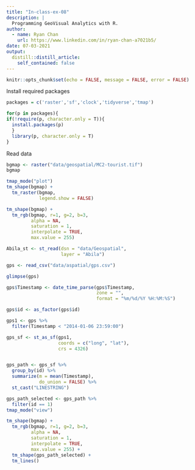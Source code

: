 ```yaml
---
title: "In-class-ex-08"
description: |
  Programming GeoVisual Analytics with R.
author:
  - name: Ryan Chan
    url: https://www.linkedin.com/in/ryan-chan-a7021b5/
date: 07-03-2021
output:
  distill::distill_article:
    self_contained: false
---
```



```r
knitr::opts_chunk$set(echo = FALSE, message = FALSE, error = FALSE)
```

Install required packages
```r
packages = c('raster','sf','clock','tidyverse','tmap')

for(p in packages){
if(!require(p, character.only = T)){
  install.packages(p)
  }
  library(p, character.only = T)
}
```

Read data
```r

bgmap <- raster("data/geospatial/MC2-tourist.tif")
bgmap

```



```r

tmap_mode("plot")
tm_shape(bgmap) + 
  tm_raster(bgmap,
            legend.show = FALSE)

```

```r

tm_shape(bgmap) +
  tm_rgb(bgmap, r=1, g=2, b=3,
         alpha = NA,
         saturation = 1,
         interpolate = TRUE,
         max.value = 255)

```

```r

Abila_st <- st_read(dsn = "data/Geospatial",
                    layer = "Abila")

```

```r

gps <- read_csv("data/aspatial/gps.csv")

glimpse(gps)

```


```r

gps$Timestamp <- date_time_parse(gps$Timestamp,
                                 zone = "",
                                 format = "%m/%d/%Y %H:%M:%S")

gps$id <- as_factor(gps$id)

gps1 <- gps %>%
  filter(Timestamp < "2014-01-06 23:59:00")

```



```r

gps_sf <- st_as_sf(gps1,
                   coords = c("long", "lat"),
                   crs = 4326)



```


```r

gps_path <- gps_sf %>% 
  group_by(id) %>% 
  summarize(m = mean(Timestamp),
            do_union = FALSE) %>% 
  st_cast("LINESTRING")

```



```r
gps_path_selected <- gps_path %>% 
  filter(id == 1)
tmap_mode("view")

```

```r
tm_shape(bgmap) +
  tm_rgb(bgmap, r=1, g=2, b=3,
         alpha = NA,
         saturation = 1,
         interpolate = TRUE,
         max.value = 255) + 
  tm_shape(gps_path_selected) +
  tm_lines()
```










































